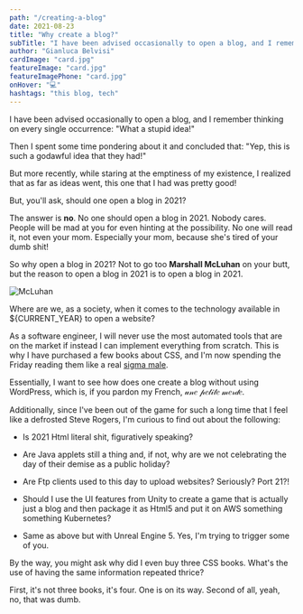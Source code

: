 ```yaml
---
path: "/creating-a-blog"
date: 2021-08-23
title: "Why create a blog?"
subTitle: "I have been advised occasionally to open a blog, and I remember thinking..."
author: "Gianluca Belvisi"
cardImage: "card.jpg"
featureImage: "card.jpg"
featureImagePhone: "card.jpg"
onHover: "💻"
hashtags: "this blog, tech"
---
```

I have been advised occasionally to open a blog, and I remember thinking on every single occurrence: "What a stupid idea!"

Then I spent some time pondering about it and concluded that: "Yep, this is such a godawful idea that they had!"

But more recently, while staring at the emptiness of my existence, I realized that as far as ideas went, this one that I had was pretty good!

<ResponsiveEmbed src="https://giphy.com/embed/WQs2ZtviUCVFBu3wK6" ratio="16:9" />


But, you'll ask, should one open a blog in 2021?

The answer is **no**. No one should open a blog in 2021. Nobody cares. People will be mad at you for even hinting at the possibility. No one will read it, not even your mom. Especially your mom, because she's tired of your dumb shit!

So why open a blog in 2021? Not to go too **Marshall McLuhan** on your butt, but the reason to open a blog in 2021 is to open a blog in 2021.

![McLuhan](anniehall.jpg)

Where are we, as a society, when it comes to the technology available in ${CURRENT_YEAR} to open a website?

As a software engineer, I will never use the most automated tools that are on the market if instead I can implement everything from scratch. This is why I have purchased a few books about CSS, and I'm now spending the Friday reading them like a real [sigma male](https://www.forbes.com/sites/danidiplacido/2021/01/26/the-pseudoscience-behind-the-sigma-male-explained/?sh=7cf0efd0149c).

Essentially, I want to see how does one create a blog without using WordPress, which is, if you pardon my French, 𝓊𝓃𝑒 𝓅𝑒𝓉𝒾𝓉𝑒 𝓂𝑒𝓇𝒹𝑒.

Additionally, since I've been out of the game for such a long time that I feel like a defrosted Steve Rogers, I'm curious to find out about the following:

* Is 2021 Html literal shit, figuratively speaking?

* Are Java applets still a thing and, if not, why are we not celebrating the day of their demise as a public holiday?

* Are Ftp clients used to this day to upload websites? Seriously? Port 21?!

* Should I use the UI features from Unity to create a game that is actually just a blog and then package it as Html5 and put it on AWS something something Kubernetes?

* Same as above but with Unreal Engine 5. Yes, I'm trying to trigger some of you.

By the way, you might ask why did I even buy three CSS books. What's the use of having the same information repeated thrice?

First, it's not three books, it's four. One is on its way. Second of all, yeah, no, that was dumb.

